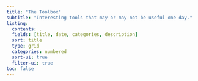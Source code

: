 ```yaml
---
title: "The Toolbox"
subtitle: "Interesting tools that may or may not be useful one day."
listing:
  contents: .
  fields: [title, date, categories, description]
  sort: title
  type: grid
  categories: numbered
  sort-ui: true
  filter-ui: true
toc: false
---
```

